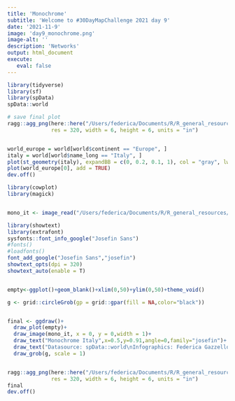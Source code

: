 ```yaml
---
title: 'Monochrome'
subtitle: 'Welcome to #30DayMapChallenge 2021 day 9'
date: '2021-11-9'
image: 'day9_monochrome.png'
image-alt: ''
description: 'Networks'
output: html_document
execute: 
   eval: false
---
```




```r
library(tidyverse)
library(sf)
library(spData)
spData::world
```


```r
# save final plot
ragg::agg_png(here::here("/Users/federica/Documents/R/R_general_resources/30DayMapChallenge/day9_monochrome/monochrome.png"),
              res = 320, width = 6, height = 6, units = "in")


world_europe = world[world$continent == "Europe", ]
italy = world[world$name_long == "Italy", ]
plot(st_geometry(italy), expandBB = c(0, 0.2, 0.1, 1), col = "gray", lwd = 3)
plot(world_europe[0], add = TRUE)
dev.off()
```
```r
library(cowplot)
library(magick)


mono_it <- image_read("/Users/federica/Documents/R/R_general_resources/30DayMapChallenge/day9_monochrome/monochrome.png")

library(showtext)
library(extrafont)
sysfonts::font_info_google("Josefin Sans")
#fonts()
#loadfonts()
font_add_google("Josefin Sans","josefin")
showtext_opts(dpi = 320)
showtext_auto(enable = T)


empty<-ggplot()+geom_blank()+xlim(0,50)+ylim(0,50)+theme_void()

g <- grid::circleGrob(gp = grid::gpar(fill = NA,color="black"))


final <- ggdraw()+
  draw_plot(empty)+
  draw_image(mono_it, x = 0, y = 0,width = 1)+
  draw_text("Monochrome Italy",x=0.5,y=0.91,angle=0,family="josefin")+
  draw_text("Datasource: spData::world\nInfographics: Federica Gazzelloni",x=0.5,y=0.15,family="josefin",size=9)+
  draw_grob(g, scale = 1)


ragg::agg_png(here::here("/Users/federica/Documents/R/R_general_resources/30DayMapChallenge/day9_monochrome/monochrome.png"),
              res = 320, width = 6, height = 6, units = "in")
final
dev.off()
```

